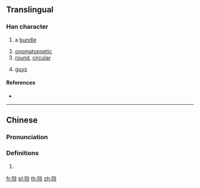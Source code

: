==Translingual==

===Han character===
{{Han char|rn=30|rad=口|as=07|sn=10|four=|canj=RIMI|ids=⿰口冷}}

# {{lb|mul|Cantonese}} a [[bundle]]
# [[onomatopoetic]]
# [[round]], [[circular]]
# {{lb|mul|[[slang]]}} [[guy]]s

====References====
* {{Han ref|kx=0193.051|hdz=10633.011|uh=5525|ud=21797}}

----

==Chinese==
{{zh-forms}}

===Pronunciation===
{{zh-pron
|c=laang1,laang4,laang6
|cat=
}}

===Definitions===
{{zh-hanzi}}

# {{rfdef|zh}}

[[fr:唥]]
[[pl:唥]]
[[th:唥]]
[[zh:唥]]
